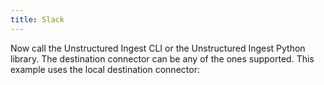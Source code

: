 ```yaml
---
title: Slack
---
```



<NewDocument />


<SharedContentSlack/>
<SharedAPIKeyURL/>

Now call the Unstructured Ingest CLI or the Unstructured Ingest Python library. The destination connector can be any of the ones supported. This example uses the local destination connector:


<CodeGroup>
  <SlackAPISh />
  <SlackAPIPyV2 />
  <SlackAPIPyV1 />
</CodeGroup>